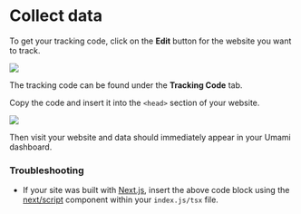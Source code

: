# Collect data

To get your tracking code, click on the **Edit** button for the website you want to track.

<img src="/images/v2/website-edit.png" />


The tracking code can be found under the **Tracking Code** tab.

Copy the code and insert it into the `<head>` section of your website.

<img src="/images/v2/website-tracking-code.png" />

Then visit your website and data should immediately appear in your Umami dashboard.

### Troubleshooting

- If your site was built with [Next.js](https://nextjs.org/), insert the above code block using the [next/script](https://nextjs.org/docs/basic-features/script#usage) component within your `index.js/tsx` file.
